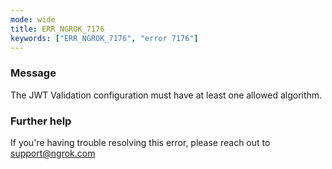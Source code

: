 ```yaml
---
mode: wide
title: ERR_NGROK_7176
keywords: ["ERR_NGROK_7176", "error 7176"]
---
```


### Message

The JWT Validation configuration must have at least one allowed algorithm.

### Further help

If you're having trouble resolving this error, please reach out to [support@ngrok.com](mailto:support@ngrok.com?subject=Help%20with%20ERR_NGROK_7176)
